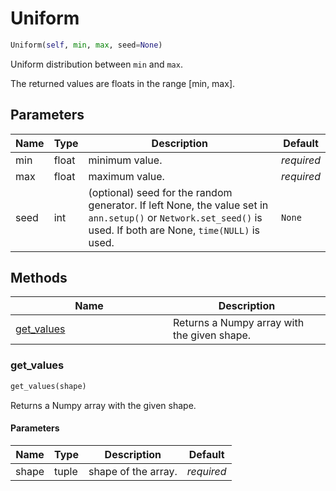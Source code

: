 # Uniform { #ANNarchy.core.Random.Uniform }

```python
Uniform(self, min, max, seed=None)
```

Uniform distribution between ``min`` and ``max``.

The returned values are floats in the range [min, max].

## Parameters {.doc-section .doc-section-parameters}

| Name   | Type   | Description                                                                                                                                                     | Default    |
|--------|--------|-----------------------------------------------------------------------------------------------------------------------------------------------------------------|------------|
| min    | float  | minimum value.                                                                                                                                                  | _required_ |
| max    | float  | maximum value.                                                                                                                                                  | _required_ |
| seed   | int    | (optional) seed for the random generator. If left None, the value set in `ann.setup()` or `Network.set_seed()` is used. If both are None, `time(NULL)` is used. | `None`     |

## Methods

| Name | Description |
| --- | --- |
| [get_values](#ANNarchy.core.Random.Uniform.get_values) | Returns a Numpy array with the given shape. |

### get_values { #ANNarchy.core.Random.Uniform.get_values }

```python
get_values(shape)
```

Returns a Numpy array with the given shape.

#### Parameters {.doc-section .doc-section-parameters}

| Name   | Type   | Description         | Default    |
|--------|--------|---------------------|------------|
| shape  | tuple  | shape of the array. | _required_ |